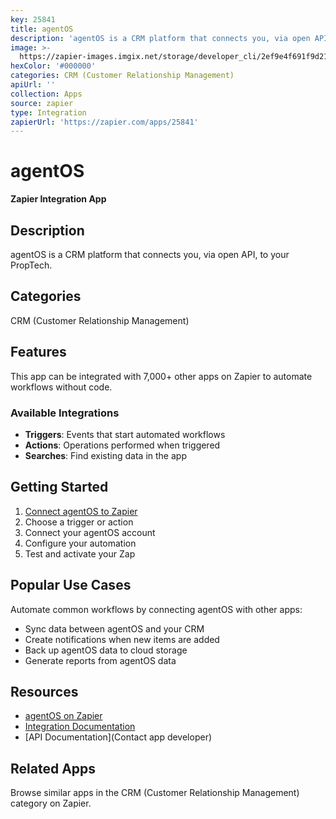 ```yaml
---
key: 25841
title: agentOS
description: 'agentOS is a CRM platform that connects you, via open API, to your PropTech.'
image: >-
  https://zapier-images.imgix.net/storage/developer_cli/2ef9e4f691f9d21785244e93eac66f8a.png?auto=format%2Ccompress&ixlib=python-3.0.0&q=50
hexColor: '#000000'
categories: CRM (Customer Relationship Management)
apiUrl: ''
collection: Apps
source: zapier
type: Integration
zapierUrl: 'https://zapier.com/apps/25841'
---
```

# agentOS

**Zapier Integration App**

## Description

agentOS is a CRM platform that connects you, via open API, to your PropTech.

## Categories

CRM (Customer Relationship Management)

## Features

This app can be integrated with 7,000+ other apps on Zapier to automate workflows without code.

### Available Integrations

- **Triggers**: Events that start automated workflows
- **Actions**: Operations performed when triggered
- **Searches**: Find existing data in the app

## Getting Started

1. [Connect agentOS to Zapier](https://zapier.com/apps/25841)
2. Choose a trigger or action
3. Connect your agentOS account
4. Configure your automation
5. Test and activate your Zap

## Popular Use Cases

Automate common workflows by connecting agentOS with other apps:

- Sync data between agentOS and your CRM
- Create notifications when new items are added
- Back up agentOS data to cloud storage
- Generate reports from agentOS data

## Resources

- [agentOS on Zapier](https://zapier.com/apps/25841)
- [Integration Documentation](https://zapier.com/apps/25841/integrations)
- [API Documentation](Contact app developer)

## Related Apps

Browse similar apps in the CRM (Customer Relationship Management) category on Zapier.
